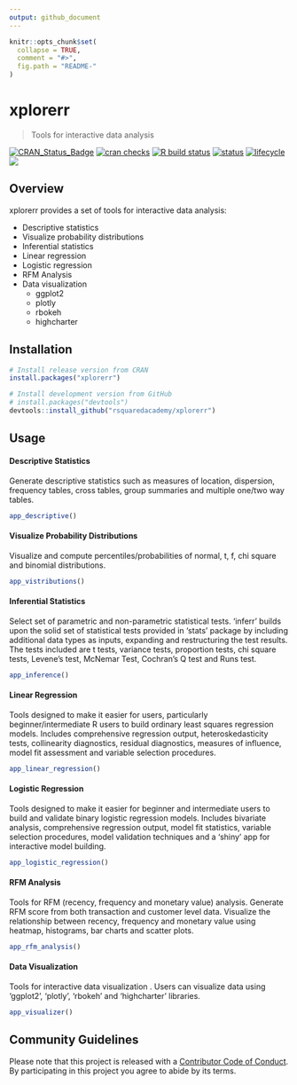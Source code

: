 ```yaml
---
output: github_document
---
```


<!-- README.md is generated from README.Rmd. Please edit that file -->

```r
knitr::opts_chunk$set(
  collapse = TRUE,
  comment = "#>",
  fig.path = "README-"
)
```

# xplorerr 

> Tools for interactive data analysis 

[![CRAN_Status_Badge](https://www.r-pkg.org/badges/version/xplorerr)](https://cran.r-project.org/package=xplorerr)
[![cran checks](https://cranchecks.info/badges/summary/xplorerr)](https://cran.r-project.org/web/checks/check_results_xplorerr.html) 
[![R build status](https://github.com/rsquaredacademy/xplorerr/workflows/R-CMD-check/badge.svg)](https://github.com/rsquaredacademy/xplorerr/actions) [![status](https://tinyverse.netlify.com/badge/xplorerr)](https://CRAN.R-project.org/package=xplorerr) [![lifecycle](https://img.shields.io/badge/lifecycle-maturing-blue.svg)](https://www.tidyverse.org/lifecycle/#maturing)
[![](https://cranlogs.r-pkg.org/badges/grand-total/xplorerr)](https://cran.r-project.org/package=xplorerr) 

## Overview

xplorerr provides a set of tools for interactive data analysis:

- Descriptive statistics
- Visualize probability distributions
- Inferential statistics
- Linear regression
- Logistic regression
- RFM Analysis
- Data visualization
    - ggplot2
    - plotly
    - rbokeh
    - highcharter

## Installation

```r
# Install release version from CRAN
install.packages("xplorerr")

# Install development version from GitHub
# install.packages("devtools")
devtools::install_github("rsquaredacademy/xplorerr")
```

## Usage

#### Descriptive Statistics

Generate descriptive statistics such as measures of location, dispersion, 
frequency tables, cross tables, group summaries and multiple one/two way tables. 

```r
app_descriptive()
```

#### Visualize Probability Distributions

Visualize and compute percentiles/probabilities of normal, t, f, chi square and 
binomial distributions.

```r
app_vistributions()
```

#### Inferential Statistics

Select set of parametric and non-parametric statistical tests. 'inferr' builds 
upon the solid set of statistical tests provided in 'stats' package by 
including additional data types as inputs, expanding and restructuring the test 
results. The tests included are t tests, variance tests, proportion tests, chi 
square tests, Levene's test, McNemar Test, Cochran's Q test and Runs test.

```r
app_inference()
```

#### Linear Regression

Tools designed to make it easier for users, particularly beginner/intermediate 
R users to build ordinary least squares regression models. Includes 
comprehensive regression output, heteroskedasticity tests, collinearity 
diagnostics, residual diagnostics, measures of influence, model fit assessment 
and variable selection procedures.


```r
app_linear_regression()
```

#### Logistic Regression

Tools designed to make it easier for beginner and intermediate users to build 
and validate binary logistic regression models. Includes bivariate analysis, 
comprehensive regression output, model fit statistics, variable selection 
procedures, model validation techniques and a 'shiny' app for interactive model 
building.

```r
app_logistic_regression()
```

#### RFM Analysis

Tools for RFM (recency, frequency and monetary value) analysis. Generate RFM 
score from both transaction and customer level data. Visualize the relationship 
between recency, frequency and monetary value using heatmap, histograms, bar 
charts and scatter plots.

```r
app_rfm_analysis()
```

#### Data Visualization

Tools for interactive data visualization . Users can visualize data using 
'ggplot2', 'plotly', 'rbokeh' and 'highcharter' libraries. 

```r
app_visualizer()
```

## Community Guidelines

Please note that this project is released with a [Contributor Code of Conduct](CONDUCT.md). By participating in this project you agree to abide by its terms.
